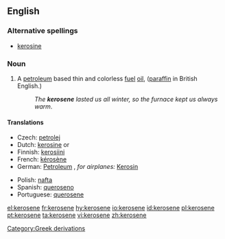 ==English==
{{wikipedia}}
===Alternative spellings===
*[[kerosine]]

===Noun===
{{en-noun|-}}

# {{US}} A [[petroleum]] based thin and colorless [[fuel]] [[oil]],  ([[paraffin]] in British English.)
#: ''The '''kerosene''' lasted us all winter, so the furnace kept us always warm''.

====Translations====
{{trans-top|fuel oil}}
* Czech: [[petrolej]] {{m}}
*Dutch: [[kerosine#Dutch|kerosine]] {{m}} or {{f}}
*Finnish: [[kerosiini]]
*French: [[kérosène]] {{m}}
*German: [[Petroleum]] {{n}}, ''for airplanes:'' [[Kerosin]] {{n}}
{{trans-mid}}
*Polish: [[nafta]] {{f}}
*Spanish: [[queroseno]] {{m}}
*Portuguese: [[querosene]]  {{n}}
{{trans-bottom}}

[[Category:Greek derivations]]

[[el:kerosene]]
[[fr:kerosene]]
[[hy:kerosene]]
[[io:kerosene]]
[[id:kerosene]]
[[pl:kerosene]]
[[pt:kerosene]]
[[ta:kerosene]]
[[vi:kerosene]]
[[zh:kerosene]]